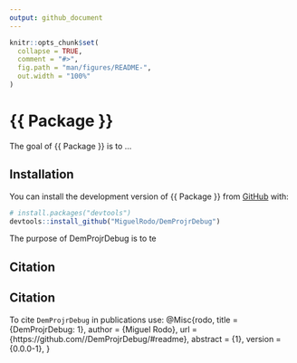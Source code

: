 ```yaml
---
output: github_document
---
```


<!-- README.md is generated from README.Rmd. Please edit that file -->

```r
knitr::opts_chunk$set(
  collapse = TRUE,
  comment = "#>",
  fig.path = "man/figures/README-",
  out.width = "100%"
)
```

# {{ Package }}

<!-- badges: start -->
<!-- badges: end -->

The goal of {{ Package }} is to ...

## Installation

You can install the development version of {{ Package }} from [GitHub](https://github.com/) with:

``` r
# install.packages("devtools")
devtools::install_github("MiguelRodo/DemProjrDebug")
```
The purpose of DemProjrDebug is to te


## Citation


## Citation

To cite `DemProjrDebug` in publications use:
@Misc{rodo,
  title = {DemProjrDebug: 1},
  author = {Miguel Rodo},
  url = {https://github.com//DemProjrDebug/#readme},
  abstract = {1},
  version = {0.0.0-1},
}
